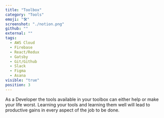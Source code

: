 ```yaml
---
title: "Toolbox"
category: "Tools"
emoji: "🛠"
screenshot: "./notion.png"
github: ""
external: ""
tags:
  - AWS Cloud
  - Firebase
  - React/Redux
  - Gatsby
  - Git/Github
  - Slack
  - Figma
  - Asana
visible: "true"
position: 3
---
```


As a Developer the tools available in your toolbox can either help or make your life worst. Learning your tools and learning them well will lead to productive gains in every aspect of the job to be done.